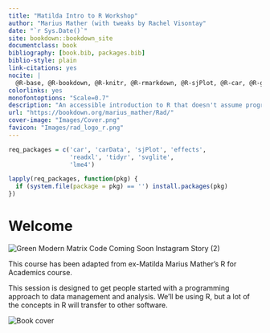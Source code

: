 ```yaml
--- 
title: "Matilda Intro to R Workshop"
author: "Marius Mather (with tweaks by Rachel Visontay"
date: "`r Sys.Date()`"
site: bookdown::bookdown_site
documentclass: book
bibliography: [book.bib, packages.bib]
biblio-style: plain
link-citations: yes
nocite: | 
  @R-base, @R-bookdown, @R-knitr, @R-rmarkdown, @R-sjPlot, @R-car, @R-ggplot2
colorlinks: yes
monofontoptions: "Scale=0.7"
description: "An accessible introduction to R that doesn't assume programming experience"
url: "https://bookdown.org/marius_mather/Rad/"
cover-image: "Images/Cover.png"
favicon: "Images/rad_logo_r.png"
---
```


```r
req_packages = c('car', 'carData', 'sjPlot', 'effects', 
                 'readxl', 'tidyr', 'svglite',
                 'lme4')

lapply(req_packages, function(pkg) {
  if (system.file(package = pkg) == '') install.packages(pkg)
})
```


# Welcome {-}

![](Images/Green Modern Matrix Code Coming Soon Instagram Story (2).png "Green Modern Matrix Code Coming Soon Instagram Story (2)")

This course has been adapted from ex-Matilda Marius Mather's R for Academics course. 

This session is designed to get people started with a programming approach to data management and analysis. We’ll be using R, but a lot of the concepts in R will transfer to other software.


![](Images/Cover.png "Book cover")
